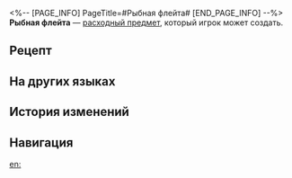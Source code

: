 <%-- [PAGE_INFO]
PageTitle=#Рыбная флейта#
[END_PAGE_INFO] --%>
{{Расходный предмет Инфобокс
|id          = 403015
|Изображения = Предмет Рыбная флейта.png
|Тип         = Расходные предметы силы атаки
|Редкость    = 4
|Эффект      = Повышает силу атаки всех союзников на 15% и наносимый периодический урон на 30% в следующем бою.
|Описание    = Говорят, что на древних берегах Стиксии рыбаки играли на костяной флейте, чтобы привлечь рыбу. Иногда музыка привлекала сирен, притаившихся на скалах, и они выходили из воды, чтобы спеть с рыбаками. Иногда рыбаки дарили сиренам свои флейты и получали взамен их чешую.
|Рецепт      = {{cx|Отсутствует источник}}
|Источник1   = [[Универсальная машина для синтеза]]
|Источник2   = 
|Источник3   = 
}}
{{Описание|''«Люди заключили договор с сиренами о пышном пире, но почётные гости оказались в подводной ловушке».''}}
'''Рыбная флейта''' — [[расходный предмет]], который игрок может создать.

==Рецепт==
{{Рецепт
|Тип                     = Синтез
|Группа                  = Расходные предметы
|Новое семя рассвета     = 1
|Твёрдый кусочек Небытия = 3
|Метеоритный сплав       = 3
|Твёрдая вода            = 5
|Сортировка              = Новое семя рассвета;Твёрдый кусочек Небытия;Метеоритный сплав;Твёрдая вода
}}

==На других языках==
{{На других языках
|en   = Boneflute of Fish-Calling
|zhs  = 唤鱼骨笛
|zht  = 喚魚骨笛
|ja   = 魚を呼ぶ骨笛
|ko   = 물고기를 부르는 뼈피리
|es   = Flauta ósea llamapeces
|fr   = Flûte en os de l'appel du poisson
|ru   = Рыбная флейта
|th   = ขลุ่ยกระดูกเพรียกมัจฉา
|vi   = Sáo Xương Gọi Cá
|de   = Knochenflöte des Fischrufs
|id   = Boneflute of Fish-Calling
|pt   = Flauta de Ossos para Chamar Peixes
}}

==История изменений==
{{История изменений|3.5}}

==Навигация==
{{Расходные предметы Навбокс}}

[[en:]]